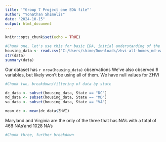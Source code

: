 ```yaml
---
title: '"Group 7 Project one EDA file"'
author: "Yonathan Shimelis"
date: "2024-10-15"
output: html_document
---
```


```r
knitr::opts_chunk$set(echo = TRUE)
```


```r
#Chunk one, let's use this for basic EDA, initial understanding of the dataset
housing_data <- read.csv("C:/Users/shime/Downloads/zhvi-all-homes_md-va-dc_2021-2023.csv")
str(data)
summary(data)

```
Our dataset has `r nrow(housing_data)` observations
We've also observed 9 variables, but likely won't be using all of them. 
We have null values for ZHVI

```r
#Chunk two, breakdown/filtering of data by state

dc_data <- subset(housing_data, State == "DC")
md_data <- subset(housing_data, State == "MD")
va_data <- subset(housing_data, State == "VA")

mean_dc <- mean(dc_data$ZHVI)

```
Maryland and Virginia are the only of the three that has NA's with a total of 468 NAs'and 1028 NA's



```r
#Chunk three, further breakdown 


```
